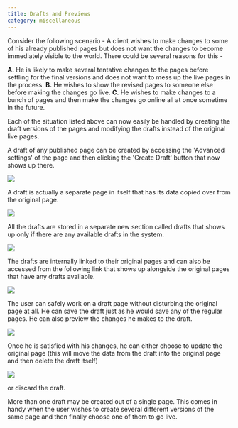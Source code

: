 ```yaml
---
title: Drafts and Previews
category: miscellaneous
---
```


Consider the following scenario -
A client wishes to make changes to some of his already published pages but does not want the changes to become immediately visible to the world. There could be several reasons for this -

**A\.** He is likely to make several tentative changes to the pages before settling for the final versions and does not want to mess up the live pages in the process.
**B\.** He wishes to show the revised pages to someone else before making the changes go live.
**C\.** He wishes to make changes to a bunch of pages and then make the changes go online all at once sometime in the future.

Each of the situation listed above can now easily be handled by creating the draft versions of the pages and modifying the drafts instead of the original live pages.

A draft of any published page can be created by accessing the 'Advanced settings' of the page and then clicking the 'Create Draft' button that now shows up there.

![](../../../assets/img/contents/drafts-1.png)

A draft is actually a separate page in itself that has its data copied over from the original page.

![](../../../assets/img/contents/drafts-2.png)

All the drafts are stored in a separate new section called drafts that shows up only if there are any available drafts in the system.

![](../../../assets/img/contents/drafts-3.png)

The drafts are internally linked to their original pages and can also be accessed from the following link that shows up alongside the original pages that have any drafts available.

![](../../../assets/img/contents/drafts-4.png)

The user can safely work on a draft page without disturbing the original page at all. He can save the draft just as he would save any of the regular pages. He can also preview the changes he makes to the draft.

![](../../../assets/img/contents/drafts-5.png)

Once he is satisfied with his changes, he can either choose to update the original page (this will move the data from the draft into the original page and then delete the draft itself)

![](../../../assets/img/contents/drafts-6.png)

or discard the draft.

More than one draft may be created out of a single page. This comes in handy when the user wishes to create several different versions of the same page and then finally choose one of them to go live.
